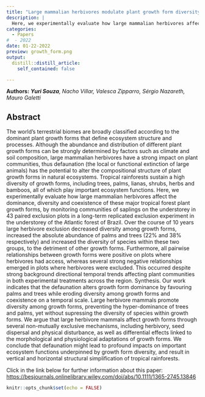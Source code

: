 ```yaml
---
title: "Large mammalian herbivores modulate plant growth form diversity in a tropical rainforest"
description: |
  Here, we experimentally evaluate how large mammalian herbivores affect the dominance, diversity and coexistence of these major tropical forest plant growth forms, by monitoring communities of saplings on the understorey in 43 paired exclusion plots in a long-term replicated exclusion experiment in the understorey of the Atlantic forest of Brazil.
categories:
  - Papers 
#  - 2022
date: 01-22-2022
preview: growth_form.png
output:
  distill::distill_article:
    self_contained: false

---
```

**Authors:** ***Yuri Souza**, Nacho Villar, Valesca Zipparro, Sérgio Nazareth, Mauro Galetti*


## **Abstract**

The world’s terrestrial biomes are broadly classified according to the dominant plant growth forms that define ecosystem structure and processes. Although the abundance and distribution of different plant growth forms can be strongly determined by factors such as climate and soil composition, large mammalian herbivores have a strong impact on plant communities, thus defaunation (the local or functional extinction of large animals) has the potential to alter the compositional structure of plant growth forms in natural ecosystems. Tropical rainforests sustain a high diversity of growth forms, including trees, palms, lianas, shrubs, herbs and bamboos, all of which play important ecosystem functions. Here, we experimentally evaluate how large mammalian herbivores affect the dominance, diversity and coexistence of these major tropical forest plant growth forms, by monitoring communities of saplings on the understorey in 43 paired exclusion plots in a long-term replicated exclusion experiment in the understorey of the Atlantic forest of Brazil. Over the course of 10 years large herbivore exclusion decreased diversity among growth forms, increased the absolute abundance of palms and trees (22% and 38% respectively) and increased the diversity of species within these two groups, to the detriment of other growth forms. Furthermore, all pairwise relationships between growth forms were positive on plots where herbivores had access, whereas several strong negative relationships emerged in plots where herbivores were excluded. This occurred despite strong background directional temporal trends affecting plant communities in both experimental treatments across the region. Synthesis. Our work indicates that the defaunation alters growth form dominance by favouring palms and trees while eroding diversity among growth forms and coexistence on a temporal scale. Large herbivore mammals promote diversity among growth forms, preventing the hyper-dominance of trees and palms, yet without supressing the diversity of species within growth forms. We argue that large herbivore mammals affect growth forms through several non-mutually exclusive mechanisms, including herbivory, seed dispersal and physical disturbance, as well as differential effects linked to the morphological and physiological adaptations of growth forms. We conclude that defaunation might lead to profound impacts on important ecosystem functions underpinned by growth form diversity, and result in vertical and horizontal structural simplification of tropical rainforests.

Click in the link below for further information about this paper: [https://besjournals.onlinelibrary.wiley.com/doi/abs/10.1111/1365-2745.13846](https://besjournals.onlinelibrary.wiley.com/doi/abs/10.1111/1365-2745.13846)

```r
knitr::opts_chunk$set(echo = FALSE)
```
